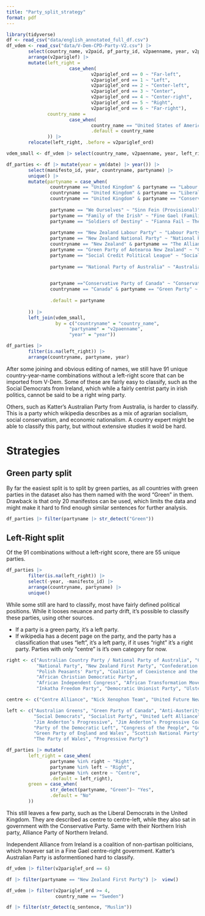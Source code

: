 ```yaml
---
title: "Party_split_strategy"
format: pdf
---
```


```r
library(tidyverse)
df <- read_csv("data/english_annotated_full_df.csv")
df_vdem <- read_csv("data/V-Dem-CPD-Party-V2.csv") |>
        select(country_name, v2paid, pf_party_id, v2paenname, year, v2pariglef, v2pariglef_ord, v2paimmig, v2paimmig_ord, v2paculsup) |> 
        arrange(v2pariglef) |> 
        mutate(left_right = 
                       case_when(
                               v2pariglef_ord == 0 ~ "Far-left",
                               v2pariglef_ord == 1 ~ "Left",
                               v2pariglef_ord == 2 ~ "Center-left",
                               v2pariglef_ord == 3 ~ "Center",
                               v2pariglef_ord == 4 ~ "Center-right",
                               v2pariglef_ord == 5 ~ "Right",
                               v2pariglef_ord == 6 ~ "Far-right"),
               country_name = 
                       case_when(
                               country_name == "United States of America" ~ "United States", 
                               .default = country_name
               )) |> 
        relocate(left_right, .before = v2pariglef_ord)

vdem_small <- df_vdem |> select(country_name, v2paenname, year, left_right)
```


```r
df_parties <- df |> mutate(year = ym(date) |> year()) |> 
        select(manifesto_id, year, countryname, partyname) |> 
        unique() |> 
        mutate(partyname = case_when(
                countryname == "United Kingdom" & partyname == "Labour Party" ~ "Labour",
                countryname == "United Kingdom" & partyname == "Liberal Party" ~ "Liberal Democrats",
                countryname == "United Kingdom" & partyname == "Conservative Party" ~ "Conservatives",
                
                partyname == "We Ourselves" ~ "Sinn Fein (Provisional)", 
                partyname == "Family of the Irish" ~ "Fine Gael (Familiy of the Irish)",
                partyname == "Soldiers of Destiny" ~ "Fianna Fail – The Republican Party", 
                
                partyname == "New Zealand Labour Party" ~ "Labour Party",
                partyname == "New Zealand National Party" ~ "National Party", 
                countryname == "New Zealand" & partyname == "The Alliance" ~ "Alliance",
                partyname == "Green Party of Aotearoa New Zealand" ~ "Green Party", 
                partyname == "Social Credit Political League" ~ "Social Credit / Democratic Party",
                
                partyname == "National Party of Australia" ~ "Australian Country Party / National Party of Australia",

                
                partyname =="Conservative Party of Canada" ~ "Conservative Party of Canada (2003)",
                countryname == "Canada" & partyname == "Green Party" ~ "Green Party of Canada",
        
                .default = partyname
                
        )) |> 
        left_join(vdem_small, 
                  by = c("countryname" = "country_name", 
                       "partyname" = "v2paenname",
                       "year" = "year")) 

df_parties |> 
        filter(is.na(left_right)) |> 
        arrange(countryname, partyname, year)
```

After some joining and obvious editing of names, we still have 91 unique country-year-name combinations without a left-right score that can be imported from V-Dem. Some of these are fairly easy to classify, such as the Social Democrats from Ireland, which while a fairly centrist party in irish politics, cannot be said to be a right wing party.  

Others, such as Katter's Australian Party from Australia, is harder to classify. This is a party which wikipedia describes as a mix of agrarian socialism, social conservatism, and economic nationalism. A country expert might be able to classify this party, but without extensive studies it wold be hard. 

# Strategies
## Green party split

By far the easiest split is to split by green parties, as all countries with green parties in the dataset also has them named with the word "Green" in them. Drawback is that only 20 manifestos can be used, which limits the data and might make it hard to find enough similar sentences for further analysis.  

```r
df_parties |> filter(partyname |> str_detect("Green"))
```

## Left-Right split

Of the 91 combinations without a left-right score, there are 55 unique parties. 

```r
df_parties |> 
        filter(is.na(left_right)) |> 
        select(-year, -manifesto_id) |> 
        arrange(countryname, partyname) |>
        unique()
```

While some still are hard to classify, most have fairly defined political positions. While it looses neuance and party drift, it's possible to classify these parties, using other sources.

- If a party is a green party, it's a left party. 
- If wikipedia has a decent page on the party, and the party has a classification that uses "left", it's a left party, if it uses "right" it's a right party. Parties with only "centre" is it's own category for now. 

```r
right <- c("Australian Country Party / National Party of Australia", "Country Liberal Party", "Progressive Democrats", "ACT New Zealand", 
           "National Party", "New Zealand First Party", "Confederation for an Independent Poland", "Democratic Union", 
           "Polish Peasants' Party", "Coalition of Coexistence and the Hungarian Christian-Democratic Movement", 
           "African Christian Democratic Party", 
           "African Independent Congress", "African Transformation Movement", "Democratic Party", "Freedom Front Plus", 
           "Inkatha Freedom Party", "Democratic Unionist Party", "Ulster Unionist Party", "Republican Party")

centre <- c("Centre Alliance", "Nick Xenophon Team", "United Future New Zealand", "Liberal Democrats", "Alliance Party of Northern Ireland")  

left <- c("Australian Greens", "Green Party of Canada", "Anti-Austerity Alliance", "Green Party", "People Before Profit", 
          "Social Democrats", "Socialist Party", "United Left Alliance", "Workers and Unemployment Action", "National Democratic Assembly",
          "Jim Anderton’s Progressive", "Jim Anderton’s Progressive Coalition", "Labour Party", "Mana Party", "Māori Party", "Union of Labour",
          "Party of the Democratic Left", "Congress of the People", "Good", "National Freedom Party", "United Democratic Movement", 
          "Green Party of England and Wales", "Scottish National Party", "Sinn Fein (Provisional)", "Social Democratic and Labour Party", 
          "The Party of Wales", "Progressive Party")

df_parties |> mutate(
        left_right = case_when(
                partyname %in% right ~ "Right",
                partyname %in% left ~ "Right",
                partyname %in% centre ~ "Centre", 
                .default = left_right),
        green = case_when(
                str_detect(partyname, "Green")~ "Yes", 
                .default = "No"
        ))
```

This still leaves a few party, such as the Liberal Democrats in the United Kingdom. They are described as centre to centre-left, while they also sat in government with the Conservative Party. Same with their Northern Irish party, Alliance Party of Northern Ireland. 

Independent Alliance from Ireland is a coalition of non-partisan politicians, which however sat in a Fine Gael centre-right government. Katter's Australian Party is asformentioned hard to classify. 

```r
df_vdem |> filter(v2pariglef_ord == 6)
```

```r
df |> filter(partyname == "New Zealand First Party") |>  view()
```

```r
df_vdem |> filter(v2pariglef_ord >= 4,
                  country_name == "Sweden")
```

```r
df |> filter(str_detect(q_sentence, "Muslim"))
```

